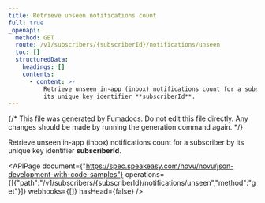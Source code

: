 ```yaml
---
title: Retrieve unseen notifications count
full: true
_openapi:
  method: GET
  route: /v1/subscribers/{subscriberId}/notifications/unseen
  toc: []
  structuredData:
    headings: []
    contents:
      - content: >-
          Retrieve unseen in-app (inbox) notifications count for a subscriber by
          its unique key identifier **subscriberId**.
---
```


{/* This file was generated by Fumadocs. Do not edit this file directly. Any changes should be made by running the generation command again. */}

Retrieve unseen in-app (inbox) notifications count for a subscriber by its unique key identifier **subscriberId**.

<APIPage document={"https://spec.speakeasy.com/novu/novu/json-development-with-code-samples"} operations={[{"path":"/v1/subscribers/{subscriberId}/notifications/unseen","method":"get"}]} webhooks={[]} hasHead={false} />